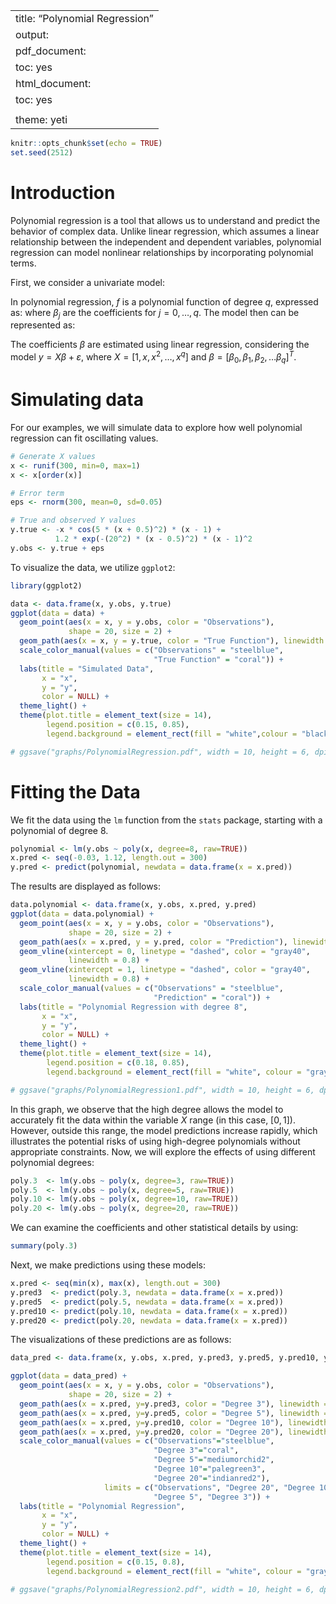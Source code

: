 
---
title: "Polynomial Regression"
output:
  pdf_document:
    toc: yes
  html_document:
    toc: yes
    <!-- code_folding: show -->
    theme: yeti
---

```r
knitr::opts_chunk$set(echo = TRUE)
set.seed(2512)
```


# Introduction


Polynomial regression is a tool that allows us to understand and predict the behavior of complex data. Unlike linear regression, which assumes a linear relationship between the independent and dependent variables, polynomial regression can model nonlinear relationships by incorporating polynomial terms.


First, we consider a univariate model:
\begin{equation}
y_i = f(x_i) + \varepsilon_i, \quad i = 1, \dotsc, n,
\end{equation}

In polynomial regression, $f$ is a polynomial function of degree $q$, expressed as:
\begin{equation*}
f(x) = \beta_0 + \beta_1 x + \beta_2 x^2 + \dots + \beta_q x^q
\end{equation*}
where $\beta_j$ are the coefficients for $j=0, \dotsc, q$. The model then can be represented as:
\begin{equation*}
y_i = \beta_0 + \beta_1 x_i + \beta_2 x_i^2 + \dots + \beta_q x_i^q + \varepsilon_i, \quad i = 1, \dotsc, n.
\end{equation*}

The coefficients $\beta$ are estimated using linear regression, considering the model $y = X\beta + \varepsilon$, where $X = [1, x, x^2, \dotsc, x^q]$ and $\beta = [\beta_0, \beta_1, \beta_2, \dotsc \beta_q]^T$.



# Simulating data
For our examples, we will simulate data to explore how well polynomial regression can fit oscillating values.

```r
# Generate X values
x <- runif(300, min=0, max=1)
x <- x[order(x)]

# Error term
eps <- rnorm(300, mean=0, sd=0.05)

# True and observed Y values
y.true <- -x * cos(5 * (x + 0.5)^2) * (x - 1) + 
          1.2 * exp(-(20^2) * (x - 0.5)^2) * (x - 1)^2
y.obs <- y.true + eps
```

To visualize the data, we utilize `ggplot2`:
```r
library(ggplot2)
```


```r
data <- data.frame(x, y.obs, y.true)
ggplot(data = data) +
  geom_point(aes(x = x, y = y.obs, color = "Observations"), 
             shape = 20, size = 2) +
  geom_path(aes(x = x, y = y.true, color = "True Function"), linewidth = 1) +
  scale_color_manual(values = c("Observations" = "steelblue", 
                                "True Function" = "coral")) +
  labs(title = "Simulated Data",
       x = "x",
       y = "y",
       color = NULL) +
  theme_light() +
  theme(plot.title = element_text(size = 14),
        legend.position = c(0.15, 0.85),  
        legend.background = element_rect(fill = "white",colour = "black")) 

# ggsave("graphs/PolynomialRegression.pdf", width = 10, height = 6, dpi = 300)
```



# Fitting the Data

We fit the data using the `lm` function from the `stats` package, starting with a polynomial of degree 8.
```r
polynomial <- lm(y.obs ~ poly(x, degree=8, raw=TRUE))
x.pred <- seq(-0.03, 1.12, length.out = 300)
y.pred <- predict(polynomial, newdata = data.frame(x = x.pred))
```

The results are displayed as follows:
```r
data.polynomial <- data.frame(x, y.obs, x.pred, y.pred)
ggplot(data = data.polynomial) +
  geom_point(aes(x = x, y = y.obs, color = "Observations"), 
             shape = 20, size = 2) +
  geom_path(aes(x = x.pred, y = y.pred, color = "Prediction"), linewidth = 1) +
  geom_vline(xintercept = 0, linetype = "dashed", color = "gray40",
             linewidth = 0.8) +  
  geom_vline(xintercept = 1, linetype = "dashed", color = "gray40",
             linewidth = 0.8) +
  scale_color_manual(values = c("Observations" = "steelblue",
                                "Prediction" = "coral")) +
  labs(title = "Polynomial Regression with degree 8",
       x = "x",
       y = "y",
       color = NULL) +
  theme_light() +
  theme(plot.title = element_text(size = 14),
        legend.position = c(0.18, 0.85),  
        legend.background = element_rect(fill = "white", colour = "gray50")) 

# ggsave("graphs/PolynomialRegression1.pdf", width = 10, height = 6, dpi = 300)
```


In this graph, we observe that the high degree allows the model to accurately fit the data within the variable $X$ range (in this case, $[0, 1]$). However, outside this range, the model predictions increase rapidly, which illustrates the potential risks of using high-degree polynomials without appropriate constraints.
Now, we will explore the effects of using different polynomial degrees:
```r
poly.3  <- lm(y.obs ~ poly(x, degree=3, raw=TRUE))
poly.5  <- lm(y.obs ~ poly(x, degree=5, raw=TRUE))
poly.10 <- lm(y.obs ~ poly(x, degree=10, raw=TRUE))
poly.20 <- lm(y.obs ~ poly(x, degree=20, raw=TRUE))
```

We can examine the coefficients and other statistical details by using:
```r
summary(poly.3)
```

Next, we make predictions using these models:
```r
x.pred <- seq(min(x), max(x), length.out = 300)
y.pred3  <- predict(poly.3, newdata = data.frame(x = x.pred))
y.pred5  <- predict(poly.5, newdata = data.frame(x = x.pred))
y.pred10 <- predict(poly.10, newdata = data.frame(x = x.pred))
y.pred20 <- predict(poly.20, newdata = data.frame(x = x.pred))
```


The visualizations of these predictions are as follows:
```r
data_pred <- data.frame(x, y.obs, x.pred, y.pred3, y.pred5, y.pred10, y.pred20)

ggplot(data = data_pred) +
  geom_point(aes(x = x, y = y.obs, color = "Observations"),
             shape = 20, size = 2) +
  geom_path(aes(x = x.pred, y=y.pred3, color = "Degree 3"), linewidth = 1) +
  geom_path(aes(x = x.pred, y=y.pred5, color = "Degree 5"), linewidth = 1) +
  geom_path(aes(x = x.pred, y=y.pred10, color = "Degree 10"), linewidth = 1) +
  geom_path(aes(x = x.pred, y=y.pred20, color = "Degree 20"), linewidth = 1) +
  scale_color_manual(values = c("Observations"="steelblue", 
                                "Degree 3"="coral", 
                                "Degree 5"="mediumorchid2", 
                                "Degree 10"="palegreen3", 
                                "Degree 20"="indianred2"), 
                     limits = c("Observations", "Degree 20", "Degree 10", 
                                "Degree 5", "Degree 3")) +
  labs(title = "Polynomial Regression",
       x = "x",
       y = "y",
       color = NULL) +
  theme_light() +
  theme(plot.title = element_text(size = 14),
        legend.position = c(0.15, 0.8),  
        legend.background = element_rect(fill = "white", colour = "gray50")) 

# ggsave("graphs/PolynomialRegression2.pdf", width = 10, height = 6, dpi = 300)
```




